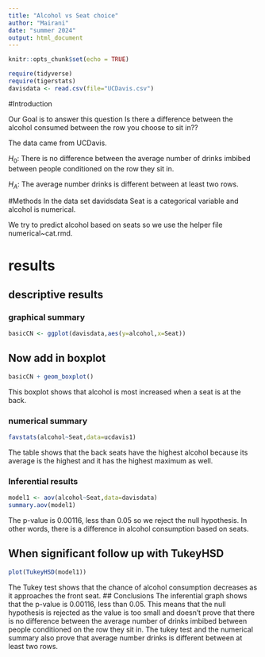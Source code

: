 ```yaml
---
title: "Alcohol vs Seat choice"
author: "Mairani"
date: "summer 2024"
output: html_document
---
```


```r
knitr::opts_chunk$set(echo = TRUE)
```

```r
require(tidyverse)
require(tigerstats)
davisdata <- read.csv(file="UCDavis.csv")
```
#Introduction 

 Our Goal is to answer this question Is there a difference between the alcohol consumed between the row
you choose to sit in??

The data came from UCDavis.

$H_0$: There is no difference between the average number of drinks imbibed between people conditioned on the row they sit in.

$H_A$: The average number drinks is different between at least two rows.   

#Methods
In the data set davidsdata Seat is a categorical variable and alcohol is numerical.

We try to predict alcohol based on seats so we use the helper file numerical~cat.rmd.

# results

## descriptive results

### graphical summary

```r
basicCN <- ggplot(davisdata,aes(y=alcohol,x=Seat))
```
## Now add in boxplot

```r
basicCN + geom_boxplot()
```
This boxplot shows that alcohol is most increased when a seat is at the back.

### numerical summary
```r
favstats(alcohol~Seat,data=ucdavis1)
```
The table shows that the back seats have the highest alcohol because its average is the highest and it has the highest maximum as well.

### Inferential results

```r
model1 <- aov(alcohol~Seat,data=davisdata)
summary.aov(model1)
```
The p-value is 0.00116, less than 0.05 so we reject the null hypothesis.
In other words, there is a difference in alcohol consumption based on seats.

## When significant follow up with TukeyHSD  

```r
plot(TukeyHSD(model1))
```
The Tukey test shows that the chance of alcohol consumption decreases as it approaches the front seat.
## Conclusions
The inferential graph shows that the p-value is 0.00116, less than 0.05. This means that the null hypothesis is rejected as the value is too small and doesn't prove that there is no difference between the average number of drinks imbibed between people conditioned on the row they sit in. The tukey test and the numerical summary also prove that average number drinks is different between at least two rows. 

